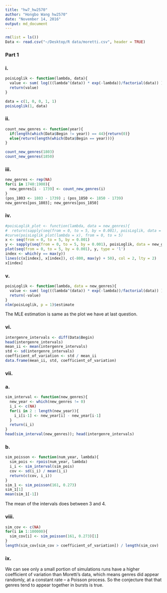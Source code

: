 ```yaml
---
title: "hw7_hw2570"
author: "Hongbo Wang hw2570"
date: "November 14, 2016"
output: md_document
---
```

```r
rm(list = ls())
Data <- read.csv("~/Desktop/R data/moretti.csv", header = TRUE)
```

### Part 1
### i.
```r
poisLoglik <- function(lambda, data){
  value <- sum( log(((lambda^(data)) * exp(-lambda))/factorial(data)) )
  return(value) 
}

data = c(1, 0, 0, 1, 1)
poisLoglik(1, data)
```

### ii.
```r
count_new_genres <- function(year){
  if(length(which(Data$Begin != year)) == 44){return(0)}
  else{return(length(which(Data$Begin == year)))}
}

count_new_genres(1803)
count_new_genres(1850)
```

### iii.
```r
new_genres <- rep(NA)
for(i in 1740:1900){
  new_genres[i - 1739] <- count_new_genres(i)
}
(pos_1803 <- 1803 - 1739) ; (pos_1850 <- 1850 - 1739)
new_genres[pos_1803]; new_genres[pos_1850]
```

### iv.
```r
#poisLoglik_plot <- function(lambda, data = new_genres){
#  return(sapply(seq(from = 0, to = 5, by = 0.001), poisLoglik, data = new_genres))}
#curve(poisLoglik_plot(lambda = x), from = 0, to = 5)
x <- seq(from = 0, to = 5, by = 0.001)
y <- sapply(seq(from = 0, to = 5, by = 0.001), poisLoglik, data = new_genres)
plot(seq(from = 0, to = 5, by = 0.001), y, type = 'l')
index <- which(y == max(y))
lines(c(x[index], x[index]), c(-800, max(y) + 50), col = 2, lty = 2)
x[index]
```

### v.
```r
poisLoglik <- function(lambda, data = new_genres){
  value <- sum( log(((lambda^(data)) * exp(-lambda))/factorial(data)) )
  return(-value) 
}
nlm(poisLoglik, p = 1)$estimate
```

The MLE estimation is same as the plot we have at last question.

### vi.
```r
intergenre_intervals <- diff(Data$Begin)
head(intergenre_intervals)
mean_ii <- mean(intergenre_intervals)
std <- sd(intergenre_intervals)
coefficient_of_variation <- std / mean_ii
data.frame(mean_ii, std, coefficient_of_variation)
```

### vii.
### a.
```r
sim_interval <- function(new_genres){
  new_year <- which(new_genres != 0)
  i_i <- c(NA)
  for(i in 2 : length(new_year)){
    i_i[i-1] <- new_year[i] - new_year[i-1]
  }
  return(i_i)
}
head(sim_interval(new_genres)); head(intergenre_intervals)
```

### b.
```r
sim_poisson <- function(num_year, lambda){
  sim_pois <- rpois(num_year, lambda)
  i_i <- sim_interval(sim_pois)
  cov <- sd(i_i) / mean(i_i)
  return(c(cov, i_i))
}
sim_1 <- sim_poisson(161, 0.273)
sim_1[1]
mean(sim_1[-1])
```

The mean of the intervals does between 3 and 4.

### viii.
```r
sim_cov <- c(NA)
for(i in 1:100000){
  sim_cov[i] <- sim_poisson(161, 0.273)[1]
}
length(sim_cov[sim_cov > coefficient_of_variation]) / length(sim_cov)
```

### ix.
We can see only a small portion of simulations runs have a higher coefficient of variation than Moretti’s data, which means genres did appear randomly, at a constant rate – a Poisson process. So the conjecture that that genres tend to appear together in bursts is true.




